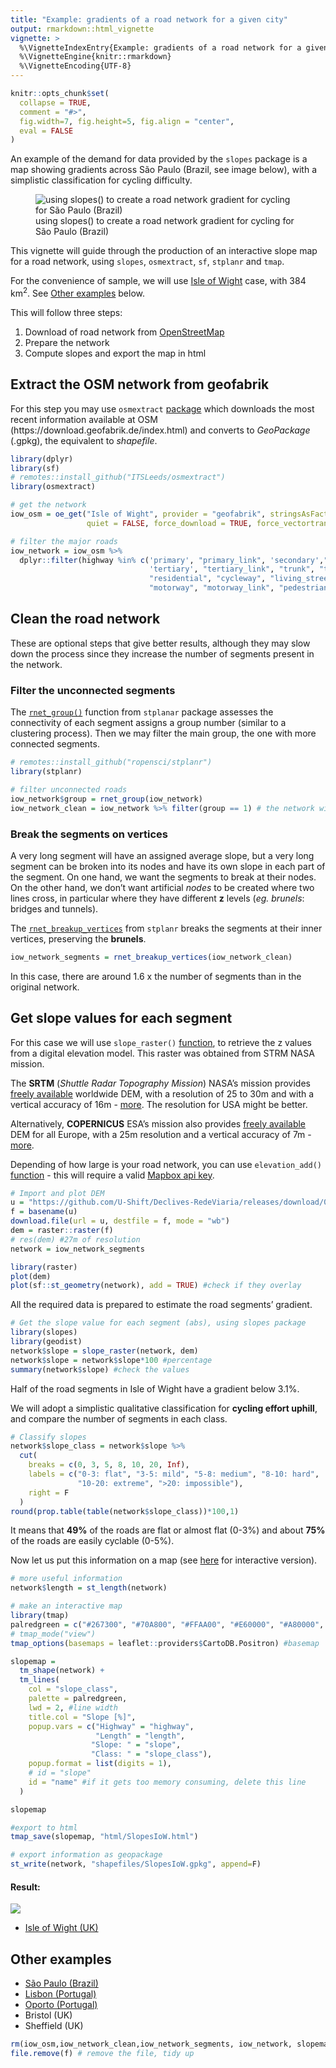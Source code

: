 ```yaml
---
title: "Example: gradients of a road network for a given city"
output: rmarkdown::html_vignette
vignette: >
  %\VignetteIndexEntry{Example: gradients of a road network for a given city}
  %\VignetteEngine{knitr::rmarkdown}
  %\VignetteEncoding{UTF-8}
---
```


```r
knitr::opts_chunk$set(
  collapse = TRUE,
  comment = "#>",
  fig.width=7, fig.height=5, fig.align = "center",
  eval = FALSE
)
```

An example of the demand for data provided by the `slopes` package is a map showing gradients across São Paulo (Brazil, see image below), with a simplistic classification for cycling difficulty.

![using slopes() to create a road network gradient for cycling for São Paulo (Brazil)](https://pbs.twimg.com/media/ErJ2dr8WMAIHwMn?format=jpg&name=small)

This vignette will guide through the production of an interactive slope map for a road network, using `slopes`, `osmextract`, `sf`, `stplanr` and `tmap`.  

For the convenience of sample, we will use [Isle of Wight](https://en.wikipedia.org/wiki/Isle_of_Wight) case, with 384 km^2^. See [Other examples] below.

This will follow three steps:

1.  Download of road network from [OpenStreetMap](https://www.openstreetmap.org/)
2.  Prepare the network
3.  Compute slopes and export the map in html


## Extract the OSM network from geofabrik

For this step you may use `osmextract` [package](https://itsleeds.github.io/osmextract/articles/osmextract.html) which downloads the most recent information available at OSM (https://download.geofabrik.de/index.html) and converts to _GeoPackage_ (.gpkg), the equivalent to _shapefile_.

```r
library(dplyr)
library(sf)
# remotes::install_github("ITSLeeds/osmextract")
library(osmextract)
```

```r
# get the network
iow_osm = oe_get("Isle of Wight", provider = "geofabrik", stringsAsFactors = FALSE, 
                 quiet = FALSE, force_download = TRUE, force_vectortranslate = TRUE) # 7 MB

# filter the major roads
iow_network = iow_osm %>% 
  dplyr::filter(highway %in% c('primary', "primary_link", 'secondary',"secondary_link", 
                               'tertiary', "tertiary_link", "trunk", "trunk_link", 
                               "residential", "cycleway", "living_street", "unclassified", 
                               "motorway", "motorway_link", "pedestrian", "steps", "track")) #remove: "service"
```

## Clean the road network

These are optional steps that give better results, although they may slow down the process since they increase the number of segments present in the network.

### Filter the unconnected segments

The [`rnet_group()`](https://docs.ropensci.org/stplanr/reference/rnet_group.html) function from `stplanar` package assesses the connectivity of each segment assigns a group number (similar to a clustering process). Then we may filter the main group, the one with more connected segments.

```r
# remotes::install_github("ropensci/stplanr")
library(stplanr)
```

```r
# filter unconnected roads
iow_network$group = rnet_group(iow_network)
iow_network_clean = iow_network %>% filter(group == 1) # the network with more connected segments
```

### Break the segments on vertices

A very long segment will have an assigned average slope, but a very long segment can be broken into its nodes and have its own slope in each part of the segment. On one hand, we want the segments to break at their nodes. On the other hand, we don't want artificial *nodes* to be created where two lines cross, in particular where they have different **z** levels (_eg._ *brunels*: bridges and tunnels).  

The [`rnet_breakup_vertices`](https://docs.ropensci.org/stplanr/reference/rnet_breakup_vertices.html) from `stplanr` breaks the segments at their inner vertices, preserving the **brunels**.

```r
iow_network_segments = rnet_breakup_vertices(iow_network_clean)
```

In this case, there are around 1.6 x the number of segments than in the original network. 

<!-- `r # round(nrow(iow_network_segments)/nrow(iow_network_clean),2)`x segments than the original network. -->

## Get slope values for each segment

For this case we will use `slope_raster()` [function](https://itsleeds.github.io/slopes/reference/slope_raster.html), to retrieve the z values from a digital elevation model. This raster was obtained from STRM NASA mission.

The **SRTM** (*Shuttle Radar Topography Mission*) NASA’s mission provides [freely available](https://gisgeography.com/srtm-shuttle-radar-topography-mission/) worldwide DEM, with a resolution of 25 to 30m and with a vertical accuracy of 16m - [more](https://www2.jpl.nasa.gov/srtm/). The resolution for USA might be better.

Alternatively, **COPERNICUS** ESA's mission also provides [freely available](https://land.copernicus.eu/imagery-in-situ/eu-dem) DEM for all Europe, with a 25m resolution and a vertical accuracy of 7m - [more](https://land.copernicus.eu/user-corner/publications/eu-dem-flyer/view).

Depending of how large is your road network, you can use `elevation_add()` [function](https://itsleeds.github.io/slopes/reference/elevation_add.html) - this will require a valid [Mapbox api key](https://docs.mapbox.com/api/overview/).

```r
# Import and plot DEM
u = "https://github.com/U-Shift/Declives-RedeViaria/releases/download/0.2/IsleOfWightNASA_clip.tif"
f = basename(u)
download.file(url = u, destfile = f, mode = "wb")
dem = raster::raster(f)
# res(dem) #27m of resolution
network = iow_network_segments

library(raster)
plot(dem)
plot(sf::st_geometry(network), add = TRUE) #check if they overlay
```

All the required data is prepared to estimate the road segments' gradient.

```r
# Get the slope value for each segment (abs), using slopes package
library(slopes)
library(geodist)
network$slope = slope_raster(network, dem)
network$slope = network$slope*100 #percentage
summary(network$slope) #check the values
```

Half of the road segments in Isle of Wight have a gradient below 3.1%.
<!-- `r # round(median(network$slope),1)`%. -->

We will adopt a simplistic qualitative classification for **cycling effort uphill**, and compare the number of segments in each class.

```r
# Classify slopes
network$slope_class = network$slope %>%
  cut(
    breaks = c(0, 3, 5, 8, 10, 20, Inf),
    labels = c("0-3: flat", "3-5: mild", "5-8: medium", "8-10: hard", 
               "10-20: extreme", ">20: impossible"),
    right = F
  )
round(prop.table(table(network$slope_class))*100,1)
```
<!-- It means that **`r # round(prop.table(table(network$slope_class))[[1]]*100)`%** of the roads are flat or almost flat (0-3%) and about **`r # round(prop.table(table(network$slope_class))[[1]]*100)+round(prop.table(table(network$slope_class))[[2]]*100)`%** of the roads are easily cyclable (0-5%). -->
It means that **49%** of the roads are flat or almost flat (0-3%) and about **75%** of the roads are easily cyclable (0-5%).

Now let us put this information on a map (see [here](https://rpubs.com/RobinLovelace/781081) for interactive version).

```r
# more useful information
network$length = st_length(network)

# make an interactive map
library(tmap)
palredgreen = c("#267300", "#70A800", "#FFAA00", "#E60000", "#A80000", "#730000") #color palette
# tmap_mode("view")
tmap_options(basemaps = leaflet::providers$CartoDB.Positron) #basemap

slopemap =
  tm_shape(network) +
  tm_lines(
    col = "slope_class",
    palette = palredgreen,
    lwd = 2, #line width
    title.col = "Slope [%]",
    popup.vars = c("Highway" = "highway",
                   "Length" = "length",
                  "Slope: " = "slope",
                  "Class: " = "slope_class"),
    popup.format = list(digits = 1),
    # id = "slope"
    id = "name" #if it gets too memory consuming, delete this line
  )

slopemap
```


```r
#export to html
tmap_save(slopemap, "html/SlopesIoW.html") 

# export information as geopackage
st_write(network, "shapefiles/SlopesIoW.gpkg", append=F)
```

#### Result:

![](https://user-images.githubusercontent.com/1825120/121820334-2435f080-cc8a-11eb-962c-79dcba97e459.png)

-   [Isle of Wight (UK)](http://web.tecnico.ulisboa.pt/~rosamfelix/gis/declives/SlopesIoW.html)

## Other examples

-   [São Paulo (Brazil)](http://web.tecnico.ulisboa.pt/~rosamfelix/gis/declives/DeclivesSaoPaulo.html)
-   [Lisbon (Portugal)](http://web.tecnico.ulisboa.pt/~rosamfelix/gis/declives/DeclivesLisboa.html)
-   [Oporto (Portugal)](http://web.tecnico.ulisboa.pt/~rosamfelix/gis/declives/DeclivesPorto_EU.html)
-   Bristol (UK)
-   Sheffield (UK)


```r
rm(iow_osm,iow_network_clean,iow_network_segments, iow_network, slopemap)
file.remove(f) # remove the file, tidy up
```

